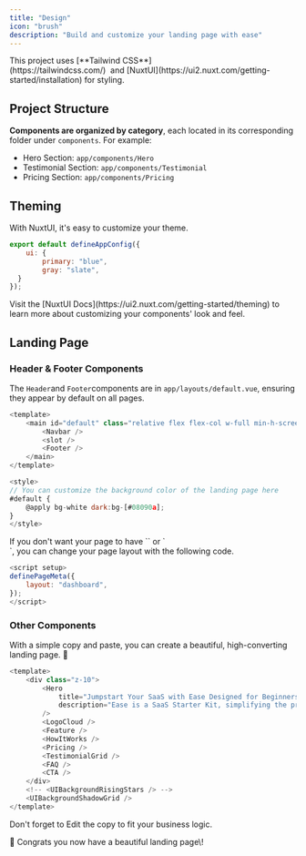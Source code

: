 ```yaml
---
title: "Design"
icon: "brush"
description: "Build and customize your landing page with ease"
---
```


<Note>
  This project uses [**Tailwind CSS**](https://tailwindcss.com/)  and [NuxtUI](https://ui2.nuxt.com/getting-started/installation) for styling.
</Note>

## **Project Structure**

**Components are organized by category**, each located in its corresponding folder under `components`. For example:

- Hero Section: `app/components/Hero`
- Testimonial Section: `app/components/Testimonial`
- Pricing Section: `app/components/Pricing`

## **Theming**

With NuxtUI, it's easy to customize your theme.

<CodeGroup>

```javascript app.config.ts
export default defineAppConfig({
	ui: {
		primary: "blue",
		gray: "slate",
  }
});
```

</CodeGroup>

<Tip>
  Visit the [NuxtUI Docs](https://ui2.nuxt.com/getting-started/theming) to learn more about customizing your components' look and feel.
</Tip>

## Landing Page

### Header & Footer Components

The `Header`and `Footer`components are in `app/layouts/default.vue`, ensuring they appear by default on all pages.

<CodeGroup>

```javascript layouts/default.vue
<template>
	<main id="default" class="relative flex flex-col w-full min-h-screen">
		<Navbar />
		<slot />
		<Footer />
	</main>
</template>

<style>
// You can customize the background color of the landing page here
#default {
	@apply bg-white dark:bg-[#08090a];
}
</style>
```

</CodeGroup>
<Note>
If you don't want your page to have `<Navbar />` or `<Footer />`, you can change your page layout with the following code.
</Note>


```javascript
<script setup>
definePageMeta({
	layout: "dashboard",
});
</script>
```

### Other Components

With a simple copy and paste, you can create a beautiful, high-converting landing page. 🥳

<CodeGroup>

```javascript app/pages/index.vue
<template>
	<div class="z-10">
		<Hero
			title="Jumpstart Your SaaS with Ease Designed for Beginners"
			description="Ease is a SaaS Starter Kit, simplifying the process of building a functional SaaS without worrying about landing pages, payments, SEO, or complex features."
		/>
		<LogoCloud />
		<Feature />
		<HowItWorks />
		<Pricing />
		<TestimonialGrid />
		<FAQ />
		<CTA />
	</div>
	<!-- <UIBackgroundRisingStars /> -->
	<UIBackgroundShadowGrid />
</template>
```

</CodeGroup>

Don't forget to Edit the copy to fit your business logic.

<Check>
  🎉 Congrats you now have a beautiful landing page\!
</Check>